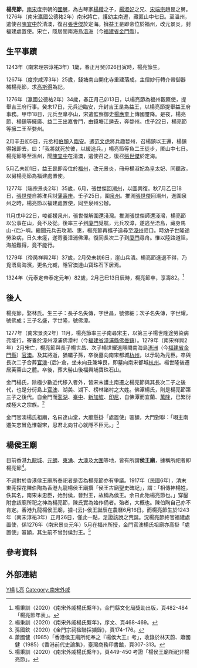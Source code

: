 '''楊亮節'''{{BD|1243年||1324年||}}，[[南宋|南宋]]度宗朝的[[國舅|國舅]]，為古琴家[[楊纘|楊纘]]之子，[[楊淑妃_(宋度宗)|楊淑妃]]之兄、[[宋端宗|宋端宗]]趙昰之舅。1276年（南宋瀛國公德祐2年）南宋將亡，護幼主南遷，藏匿山中七日。至溫州，遣使召[[陳宜中|陳宜中]]於清澳，復召[[張世傑|張世傑]]於定海。擁益王昰即帝位於福州，改元景炎，封福建處置使。宋亡，隱居閩南海島[[浯洲|浯洲]]（今[[福建省|福建省]][[金門縣|金門縣]]）。

==生平事蹟==
1243年（南宋理宗淳祐3年）1歲，春正月癸卯26日寅時，楊亮節生。

1267年（度宗咸淳3年）25歲，錢塘南山開化寺重建落成，主僧妙行轉介帶御器械楊亮節，求[[高斯得|高斯得]]為記。

1276年（瀛國公德祐2年）34歲，春正月己卯13日，以楊亮節為福州觀察使，提舉吉王府行事。癸未17日，元兵迫臨安，升封吉王昰為益王，以楊亮節提舉益王府事務。甲申18日，元兵至臯亭山，宋遣監察御史[[楊應奎|楊應奎]]上傳國璽降。是夜，楊亮節、楊鎮等擁廣、益二王出嘉會門，由錢塘江遁去，奔婺州。戊子22日，楊亮節等擁二王至婺州。

2月辛丑初5日，元丞相[[伯顏|伯顏]]入[[臨安|臨安]]。遣[[范文虎|范文虎]]將兵趣婺州，召楊鎮以王還，楊鎮得報即去，曰：「我將就死於彼，以緩追兵。」楊亮節等負二王徒步，匿山中七日。楊亮節等至溫州，聞[[陳宜中|陳宜中]]在清澳，遣使召之，復召[[張世傑|張世傑]]於定海。

5月乙未初1日，益王昰即帝位於[[福州|福州]]，改元景炎，冊母楊淑妃為皇太妃、同聽政，以舅楊亮節為福建處置使。

1277年（端宗景炎2年）35歲，6月，張世傑回[[潮州|潮州]]，以圖興復。秋7月乙巳18日，[[張世傑|張世傑]]自將淮兵討[[蒲壽庚|蒲壽庚]]。壬子25日，圍[[泉州|泉州]]。推測[[張世傑|張世傑]]回潮州，進圍泉州之時，楊亮節以福建處置使，同至泉州公辦。

11月戊申22日，唆都援泉州，張世傑解圍還淺灣。推測張世傑師還淺灣，楊亮節以公事在山，竟不及從。後率三子到[[廈門|廈門]]覓航，元兵攻漳，遂逃至浯島，藏身馬山-{后}-嶼。繼聞元兵去攻潮、惠，楊亮節再攜子追尋至[[漳州|漳州]]谾口。時幼子世隆途勞染病，日久未瘥，遂寄養漳浦佛潭。復同長次二子到[[廈門|廈門]]尋舟。惟以陸路道阻，海船難得，竟不能行。

1279年（帝昺祥興2年）37歲，2月癸未初6日，崖山兵潰。楊亮節進退不得，乃覓浯島海濱，更名允臧，隱官澳達山寶珠石下居焉。

1324年（元泰定帝泰定元年）82歲，2月己巳13日辰時，楊亮節卒，享壽82。<ref>楊秉訓（2020）《南宋外戚楊氏繫年》，金門縣文化局獎助出版，頁482-484 「楊亮節年表」。</ref>

== 後人 ==
楊亮節，娶林氏。生三子：長子名失傳，字世昌，號佛細；次子名失傳，字世耀，號佛成；三子名盛，字世隆，號佛潭。

1277年（南宋景炎2年）11月，楊亮節率三子南尋宋主，以第三子楊世隆途勞染病弗能行，寄養於漳州漳浦佛潭村（今[[福建省|福建省]][[漳浦縣|漳浦縣]][[佛曇鎮|佛曇鎮]]）。1279年（南宋祥興2年）2月宋亡，楊亮節與長子楊世昌、次子楊世耀逃隱閩南海島[[浯洲|浯洲]]（今[[福建省|福建省]][[金門縣|金門縣]]）[[官澳巡檢司城|官澳]]。及其將逝，猶囑子孫，卒後墓向南宋都城[[杭州|杭州]]，以示恥為元臣。卒與長次二子合葬[[官澳巡檢司城|官澳]]-{后}-倉，坐未向丑兼坤艮，即墓向南宋都城[[杭州|杭州]]。楊世隆後遷居芙蓉山之麓。卒後，葬大髻山後福興埔寶珠石山。

金門楊氏，除極少數近代移入者外，皆宋末護主南遷之楊亮節與其長次二子之後代，也是分衍島上[[官澳巡檢司城|官澳]]、湖美、湖下、榜林諸村之大姓。佛潭楊氏，則是楊亮節第三子之後代。自金門而[[澎湖|澎湖]]、[[臺中|臺中]]、[[新加坡|新加坡]]、[[印尼|印尼]]，自佛潭而宜蘭、[[萬隆|萬隆]]，已繁衍成極大之宗族。<ref>楊秉訓（2020）《南宋外戚楊氏繫年》，序文、頁468-469。</ref>

金門官澳楊氏祖廟，名曰達山堂，大廳懸掛「處置使」匾額，大門對聯：「翊主南遷矢志冒危惟報宋，思君北向甘心就隱不臣元。」<ref>孫國欽（2020）《金門宗祠楹聯採擷錄》，頁174-176。</ref>

==楊侯王廟==
目前香港[[九龍城|九龍城]]、[[元朗|元朗]]、[[東涌_(香港)|東涌]]、[[大澳|大澳]]及[[大圍|大圍]]等地，皆有所謂'''侯王廟'''，據稱所祀者即楊亮節<ref>蕭國健（1985）「香港侯王廟所祀奉之『楊侯大王』考」，收錄於林天蔚、蕭國健（1985）《香港前代史論集》，臺灣商務印書館，頁307-313。</ref>。

不過對於香港侯王廟所奉祀者是否為楊亮節亦有爭議。1917年（民國6年），清末東莞探花陳伯陶為香港九龍楊侯王廟撰「侯王古廟聖史碑記」，謂：「相傳神楊姓，佚其名，南宋末忠臣，始封侯，晉封王，故稱為侯王。余曰此殆楊亮節也。」穿鑿附會該廟所祀之神為楊亮節，陳氏實為始作俑者。殆者，大概也。陳伯陶自己亦不肯定。香港九龍楊侯王廟，據-{云}-侯王誕辰在農曆6月16日。而楊亮節生於1243年（南宋淳祐3年）正月26日，僅此一點，足證該說之荒誕。況楊亮節終官福建處置使，係1276年（南宋景炎元年）5月在福州所授，金門官澳楊氏祖廟亦高掛「處置使」匾額，其生前不曾封侯封王。<ref>楊秉訓（2020）《南宋外戚楊氏繫年》，頁449-450 考證「楊侯王廟所祀非楊亮節」。</ref>

==參考資料==
{{reflist}}

==外部連結==
[[Category:南宋官員|Y楊]]
[[Category:楊姓|L亮]]
[[Category:南宋外戚|Category:南宋外戚]]